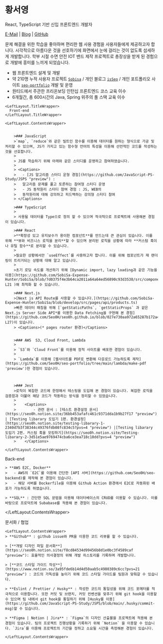 
<h1 className='my-3 print:m-0'>황서영</h1>

<span className='lead *:my-5'>React, TypeScript 기반 신입 프론트엔드 개발자</span>

[E-Mail](mailto:seo0h9@gmail.com) | [Blog](https://seo0h.github.io/) | [GitHub](https://github.com/Seo0H)

문제 해결을 위한 학습을 좋아하며 편리한 웹 사용 경험을 사용자들에게 제공하고자 합니다. 시각적으로 아름다운 것을 선호하기에 화면에서 눈에 걸리는 것이 없도록 섬세하게 개발합니다. 학부 시절 수면 안전 IOT 밴드 제작 프로젝트로 총장상을 받게 된 경험으로 개발에 흥미를 느끼게 되었습니다.

- 웹 프론트엔드 설계 및 개발
- 약 210명 누적 사용자 프로젝트 [`Sobisa`](https://sobisa.vercel.app/ 'preview') / 개인 블로그 [`isSeo`](https://blog.seo0h.me/ 'preview') / 개인 포트폴리오 사이트 [`seo-portfolio`](https://portfolio.seo0h.me/ 'preview') 개발 및 운영
- 원티드에서 주관한 프리온보딩 인턴십 프론트엔드 코스 교육 이수
- 6개월간, 총 600시간의 Java, Spring 위주의 풀 스택 교육 이수

<div className='h-12' />

<InfoSkillGrid>

    <LeftLayout.TitleWrapper>
      Front-end
    </LeftLayout.TitleWrapper>

    <LeftLayout.ContentsWrapper>


        >### JavaScript
        >`map`, `reduce`와 같은 빌트인 함수를 이용해 데이터를 원하는 형식으로 가공 및 처리할 수 있으며, JS가 가지고 있는 함수형 언어의 특성을 이용해 선언적인 코드를 작성하는 것을 선호합니다.
        >
        > JS를 학습하기 위해 아래와 같은 스터디를 운영하고 참여하였습니다.
        >
        > <Captions>
        >   - [JS 알고리즘 스터디 운형 경험](https://github.com/JavaScript-PS-Study/JSPS "preview") :
        >   알고리즘 문제를 풀고 토론하는 참여형 스터디 운영
        >   - JS 동작원리 스터디 참여 경험 : JS, WEB의
        >   동작원리에 대해 강의하고 피드백하는 강의형 스터디 참여
        > </Captions>

        >### TypeScript
        >
        > 사용될 데이터를 Type으로 정의 할 수 있으며 적극적으로 프로젝트에 사용해본 경험이 있습니다.

        >### React
        >**확장성 있고 유지보수가 용이한 컴포넌트**를 만드는데 큰 관심이 있습니다. 이를 위해 **뷰와 비즈니스 로직을 분리**할 수 있으며 분리된 로직을 상황에 따라 **커스텀 훅이나 유틸 함수**로 분리할 수 있습니다.
        >
        >필요한 상황에서만 `useEffect`를 사용하고자 합니다. 이를 위해 컴포넌트가 재 랜더링이 트리거되는 상황에 대해 알고 있습니다.
        >
        >초기 로딩 속도를 개선하기 위해 [Dynamic import, lazy loading과 같은 기능을 이용](https://github.com/SobiSa-Expense-Hunter/SobiSa/blob/7d0375f4e3b64ca2011a64a64ed56890c93d3538/src/components/list/index.tsx#L20-L21 )해 최적화 할 수 있습니다.

        >### Next.js
        >[Next js API Route를 사용할 수 있습니다.](https://github.com/SobiSa-Expense-Hunter/SobiSa/blob/develop/src/pages/api/products.ts)
        >빠른 데이터 패칭을 위해 [`getStaticPaths`, `getStaticProps` 과 같은 Next.js Server Side API*를 이용한 Data Fetching을 구현해 본 경험](https://github.com/Seo0H/seo0h.github.io/blob/027e730aa972a65287b172a4deb08aa4b8b73dea/src/pages/index.tsx#L16-L27)이 있습니다.
        > <Captions>(* pages router 환경)</Captions>


        >### AWS  S3, Cloud Front, Lambda
        >
        > `S3`와 `Cloud Front`를 이용해 정적 사이트를 배포한 경험이 있습니다.
        >
        > `Lambda`를 이용해 [웹사이트를 PDF로 변환해 다운로드 가능하도록 제작](https://github.com/Seo0H/seo-portfolio/tree/main/lambda/make-pdf 'preview')한 경험이 있습니다.



        >### Jest
        >로직이 복잡한 코드에 한정해서 테스팅을 도입해 본 경험이 있습니다. 복잡한 로직을 검증함과 더불어 해당 코드가 작동하는 방식을 정리할 수 있었습니다.
        >
        >    <Captions>
        >        - 관련 문서 : [테스트 환경설정 문서](https://seo0h.notion.site/36bb453afafc461c9371dda1b9b27f17 "preview") | [Testing libarary 도입기 1편. 환경설정](https://seo0h.notion.site/testing-libarary-1-2340d7b3f38344c49376fdb08fc834c5?pvs=4 "preview") |[Testing libarary 도입기 2편. 커스텀 훅을 모킹하기](https://seo0h.notion.site/Testing-libarary-2-3d51e5ae9769474cba6ce3ea718c10dd?pvs=4 "preview")
        >    </Captions>

    </LeftLayout.ContentsWrapper>

</InfoSkillGrid>

<div className='h-5 print:hidden' />

<InfoSkillGrid>
  <LeftLayout.TitleWrapper>Back-end</LeftLayout.TitleWrapper>
  <LeftLayout.ContentsWrapper>
    
    > **AWS E2C, Docker** 
    >   - AWS의 `E2C`를 이용해 간단한 [API 서버](https://github.com/Seo0H/seo-backend)를 제작해 본 경험이 있습니다. 
    >   - 해당 서버를 Dockerfile을 이용해 Github Action 환경에서 E2C로 자동화된 배포가 가능하도록 하였습니다.

    > **SQL** : 간단한 SQL 문법을 이용해 데이터베이스의 CRUD를 이용할 수 있습니다. 이를 바탕으로 프로덕트에 Subabase를 적용해 본 경험이 있습니다.

  </LeftLayout.ContentsWrapper>
</InfoSkillGrid>

<div className='h-5 print:hidden' />

<InfoSkillGrid>
    <LeftLayout.TitleWrapper>
        문서화 / 협업
    </LeftLayout.TitleWrapper>

    <LeftLayout.ContentsWrapper>
    > **Github** : github issue와 PR을 이용한 코드 리뷰를 할 수 있습니다.

    > [**개발 디자인 파일 문서화**](https://seo0h.notion.site/f8cd84534d99456b8d1e0bc3f4589caf "preview"): 효율적인 의사결정의 위해 개발 히스토리를 기록하며 개발합니다.

    > [**코드 스타일 가이드 작성**](https://www.notion.so/3a95fde6b14d4d50aab5c4980389c6cc?pvs=21 "preview") : 코드의 가독성을 높이기 위해 코드 스타일 가이드를 팀원과 맞춰갈 수 있습니다.

    > **Eslint / Prettier / Husky** : 작성한 코드의 통일성을 위해 코드 포메터를 적극적으로 이용합니다. 또한 커밋 및 브랜치, 커밋 컨벤션을 맞추기 위해 git hook을 이용할 수 있으며 팀 내에서 git hook을 통일하기 위해 [Husky를 이용](https://github.com/JavaScript-PS-Study/JSPS/blob/main/.husky/commit-msg)할 수 있습니다.

    > **Figma | Notion | Jira** : `Figma`의 디자인 산출물을 프로젝트에 적용해 본 경험이 있습니다. 팀의 프로젝트 진행상황을 기록하기 위해 `Notion` 을 이용할 수 있습니다. `Jira`를 이용해 프로젝트의 기간을 정하고 소요될 시간을 측정해본 경험이 있습니다.

    </LeftLayout.ContentsWrapper>

</InfoSkillGrid>
